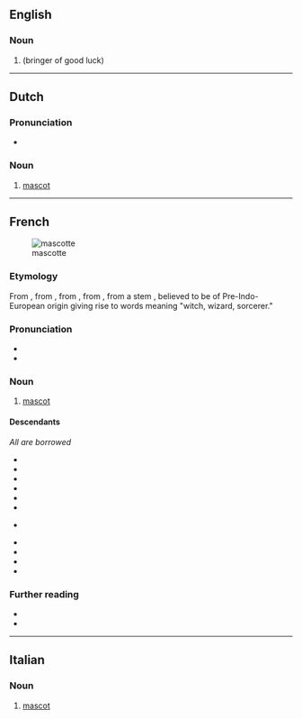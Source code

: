 ==English==

===Noun===
{{en-noun}}

# {{archaic form of|en|mascot}} (bringer of good luck)

----

==Dutch==

===Pronunciation===
* {{audio|nl|Nl-mascotte.ogg|Audio}}

===Noun===
{{nl-noun|f|g2=m|-s|mascotje|dim2=mascottetje}}

# [[mascot]]

----

==French==
[[File:Tux.svg|thumb|mascotte]]

===Etymology===
From {{bor|fr|prv|mascoto}}, from {{m|oc|masco||witch}}, from {{der|fr|pro|masca}}, from {{der|fr|ML.|masca}}, from a stem {{m|und|*maska}}, {{m|und|*mask-||black}} believed to be of Pre-Indo-European origin giving rise to words meaning "witch, wizard, sorcerer."

===Pronunciation===
* {{fr-IPA}}
* {{audio|fr|LL-Q150 (fra)-DSwissK-mascotte.wav|Audio}}

===Noun===
{{fr-noun|f}}

# [[mascot]] {{gloss|something used to symbolize a sports team or other group}}

====Descendants====
''All are borrowed''
{{top2}}
* {{desc|ca|mascota}}
* {{desc|cs|maskot}}
* {{desc|nl|mascotte}}
* {{desc|en|mascot}}
* {{desc|it|mascotte}}
* {{desc|gl|mascota}}
* {{desc|no|-}} {{l|nb|maskot}}
* {{desc|pt|mascote}}
* {{desc|es|mascota}}
* {{desc|sv|maskot}}
* {{desc|tr|maskot}}
{{bottom}}

===Further reading===
* {{R:TLFi}}
* {{pedia|lang=fr}}

----

==Italian==

===Noun===
{{it-noun|f|#}}

# [[mascot]]